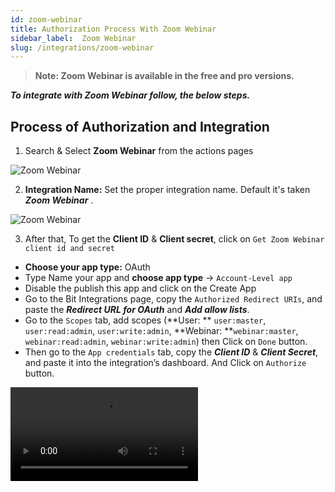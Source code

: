 ```yaml
---
id: zoom-webinar
title: Authorization Process With Zoom Webinar
sidebar_label:  Zoom Webinar
slug: /integrations/zoom-webinar
---
```


> **Note: Zoom Webinar is available in the free and pro versions.**

***To integrate with Zoom Webinar follow, the below steps.***

## Process of Authorization and Integration

1.	Search & Select **Zoom Webinar** from the actions pages
 <Image src="actions/zoom-webinar/search-and-select-zoom-webinar" alt="Zoom Webinar" w="1020" h="350" />

2.	**Integration Name:** Set the proper integration name. Default it's taken ***Zoom Webinar*** .
 <Image src="actions/zoom-webinar/zoom-webinar-integration-name" alt="Zoom Webinar" w="1020" h="350" />


3.	After that, To get the **Client ID** & **Client secret**, click on `Get Zoom Webinar client id and secret`
-	**Choose your app type:** OAuth 
-	Type Name your app and **choose app type** -> `Account-Level app `
-	Disable the publish this app and click on the Create App
-	Go to the Bit Integrations page, copy the `Authorized Redirect URIs`, and paste the ***Redirect URL for OAuth*** and ***Add allow lists***.
-	Go to the `Scopes` tab, add scopes (**User: ** `user:master`, `user:read:admin`, `user:write:admin`, **Webinar: **`webinar:master`, `webinar:read:admin`, `webinar:write:admin`) then Click on `Done` button.
-	Then go to the `App credentials` tab, copy the ***Client ID*** & ***Client Secret***, and paste it into the integration’s dashboard. And Click on `Authorize` button.
  <Video src="authorize-zoom-webinar" alt="Zoom Webinar" w="1020" h="350" />

4.	Click on `Next` to set up the other integration settings ahead.
 <Image src="actions/zoom-webinar/zoom-webinar-authorize-after-next" alt="Zoom Webinar" w="1020" h="350" />


5.	After the authorization process, select the ***All Webinars*** as Webinar to create a `user`/`attendee` under Webinar, then select Action(`Create Attendee`, `Delete Attendee`, `Create User`, `Delete User`). If you don't see any Webinars. Click on the `refresh` button.
 <Image src="actions/zoom-webinar/meeting-and-action-select" alt="Zoom Webinar" w="1020" h="350" />

:::info
  You must have **Registration:** Required when creating the Webinar. Otherwise, the integration will not work.
:::

6. When you select the `Webinars` and `Action`, you will see the Map Fields option where three fields `First Name`, `Last Name`, and `Email`, are mapped by default. You can map multiple fields according to your choice for the `Action`. And click on the `Next` button to move forward for further settings.

 <Image src="actions/zoom-webinar/map-fields" alt="Zoom Webinar" w="1020" h="350" />

7.	Now click on `Next` button. And save the integration by clicking the `Finish & Save` Button.
 <Image src="actions/zoom-webinar/integrations-finish-and-save" alt="Zoom Webinar" w="1020" h="350" />


<Feedback/>
